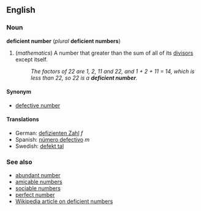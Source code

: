 ==English==
===Noun===
'''deficient number''' (''plural'' '''deficient numbers''')

#(''mathematics'') A number that greater than the sum of all of its [[divisor]]s except itself.
#:''The factors of 22 are 1, 2, 11 and 22, and 1 + 2 + 11 = 14, which is less than 22, so 22 is a '''deficient number'''.''

====Synonym====
*[[defective number]]

====Translations====
*German: [[defizienten Zahl]] ''f''
*Spanish: [[número defectivo]] ''m''
*Swedish: [[defekt tal]]

===See also===
*[[abundant number]]
*[[amicable numbers]]
*[[sociable numbers]]
*[[perfect number]]
*[[en:Deficient_number|Wikipedia article on deficient numbers]]